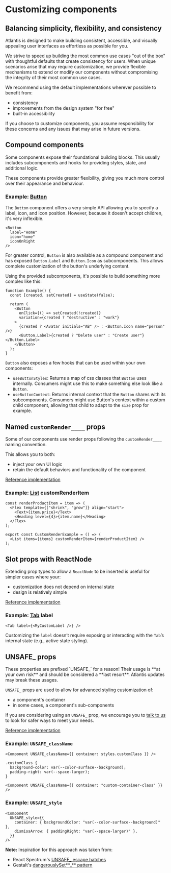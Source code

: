 
<Meta title="Guides/Customizing components" />

# Customizing components

## Balancing simplicity, flexibility, and consistency

Atlantis is designed to make building consistent, accessible, and visually
appealing user interfaces as effortless as possible for you.

We strive to speed up building the most common use cases "out of the box" with
thoughtful defaults that create consistency for users. When unique scenarios
arise that may require customization, we provide flexible mechanisms to extend
or modify our components without compromising the integrity of their most common
use cases.

We recommend using the default implementations wherever possible to benefit
from:

- consistency
- improvements from the design system "for free"
- built-in accessibility

If you choose to customize components, you assume responsibility for these
concerns and any issues that may arise in future versions.

## Compound components

Some components expose their foundational building blocks. This usually
includes subcomponents and hooks for providing styles, state, and
additional logic.

These components provide greater flexibility, giving you much more control
over their appearance and behaviour.

### Example: [Button](../components/Button)

The `Button` component offers a very simple API allowing you to specify a
label, icon, and icon position. However, because it doesn't accept children,
it's very inflexible.

```tsx
<Button
  label="Home"
  icon="home"
  iconOnRight
/>
```

For greater control, `Button` is also available as a compound component and has
exposed `Button.Label` and `Button.Icon` as subcomponents. This allows complete
customization of the button's underlying content.

Using the provided subcomponents, it's possible to build something more complex
like this:

```tsx
function Example() {
  const [created, setCreated] = useState(false);

  return (
    <Button
      onClick={() => setCreated(!created)}
      variation={created ? "destructive" : "work"}
    >
      {created ? <Avatar initials="AB" /> : <Button.Icon name="person" />}
      <Button.Label>{created ? "Delete user" : "Create user"}</Button.Label>
    </Button>
  );
}
```

`Button` also exposes a few hooks that can be used within your own components:

* `useButtonStyles`: Returns a map of css classes that `Button` uses internally.
Consumers might use this to make something else look like a `Button`.
* `useButtonContext`: Returns internal context that the `Button` shares with its
subcomponents. Consumers might use Button's context within a custom child
component, allowing that child to adapt to the `size` prop for example.


## Named `customRender____` props

Some of our components use render props following the `customRender____`
naming convention.

This allows you to both:

- inject your own UI logic
- retain the default behaviors and functionality of the component

[Reference implementation](https://github.com/GetJobber/atlantis/blob/304e776cf7fc1b9683cecbb1d7a0d8dbebdb60bb/packages/components/src/List/List.tsx#L25C3-L25C60)

### Example: [List](../components/List) customRenderItem

```tsx
const renderProductItem = item => (
  <Flex template={["shrink", "grow"]} align="start">
    <Text>{item.price}</Text>
    <Heading level={4}>{item.name}</Heading>
  </Flex>
);

export const CustomRenderExample = () => (
  <List items={items} customRenderItem={renderProductItem} />
);
```

## Slot props with ReactNode

Extending prop types to allow a `ReactNode` to be inserted is useful for simpler
cases where your:

- customization does not depend on internal state
- design is relatively simple

[Reference implementation](https://github.com/GetJobber/atlantis/blob/master/packages/components/src/Tabs/Tabs.tsx#L119C3-L119C38)

### Example: [Tab](../components/Tabs) label

```tsx
<Tab label={<MyCustomLabel />} />
```

Customizing the `label` doesn’t require exposing or interacting with the `Tab`’s
internal state (e.g., active state styling).

## UNSAFE\_ props

<Banner type="warning" dismissible={false}>
  These properties are prefixed `UNSAFE_` for a reason! Their usage is **at your
  own risk** and should be considered a **last resort**. Atlantis updates may
  break these usages.
</Banner>

`UNSAFE_` props are used to allow for advanced styling customization of:

- a component's container
- in some cases, a component's sub-components

If you are considering using an `UNSAFE_` prop, we encourage you to
[talk to us](https://getjobber.slack.com/archives/C03BJHV3PMG) to look for safer
ways to meet your needs.

[Reference implementation](https://github.com/GetJobber/atlantis/blob/304e776cf7fc1b9683cecbb1d7a0d8dbebdb60bb/packages/components/src/Popover/Popover.tsx#L36-L56)

### Example: `UNSAFE_className`

```tsx
<Component UNSAFE_className={{ container: styles.customClass }} />

.customClass {
  background-color: var(--color-surface--background);
  padding-right: var(--space-larger);
}
```

```tsx
<Component UNSAFE_className={{ container: "custom-container-class" }} />
```

### Example: `UNSAFE_style`

```tsx
<Component
  UNSAFE_style={{
    container: { backgroundColor: "var(--color-surface--background)" },
    dismissArrow: { paddingRight: "var(--space-larger)" },
  }}
/>
```

**Note:** Inspiration for this approach was taken from:

- React Spectrum's
  [UNSAFE\_ escape hatches](https://react-spectrum.adobe.com/react-spectrum/styling.html#escape-hatches)
- Gestalt's
  [dangerouslySet**\_** pattern](https://gestalt.pinterest.systems/get_started/developers/hacking_gestalt#Box's-dangerouslySetInlineStyle)
